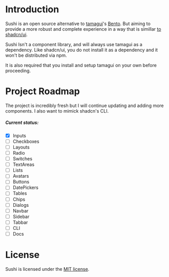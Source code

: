 # Introduction
Sushi is an open source alternative to [tamagui](https://tamagui.dev/)'s [Bento](https://tamagui.dev/bento).
But aiming to provide a more robust and complete experience in a way that is simillar [to shadcn/ui](https://github.com/shadcn/ui).

Sushi Isn't a component library, and will always use tamagui as a dependency.
Like shadcn/ui, you do not install it as a dependency and it won't be distributed via npm.

It is also required that you install and setup tamagui on your own before proceeding.

# Project Roadmap
The project is incredibly fresh but I will continue updating and adding more components.
I also want to mimick shadcn's CLI.

##### Current status:
- [X] Inputs
- [ ] Checkboxes
- [ ] Layouts
- [ ] Radio
- [ ] Switches
- [ ] TextAreas
- [ ] Lists
- [ ] Avatars
- [ ] Buttons
- [ ] DatePickers
- [ ] Tables
- [ ] Chips
- [ ] Dialogs
- [ ] Navbar
- [ ] Sidebar
- [ ] Tabbar
- [ ] CLI
- [ ] Docs

# License
Sushi is licensed under the [MIT license](https://opensource.org/licenses/mit-license).
